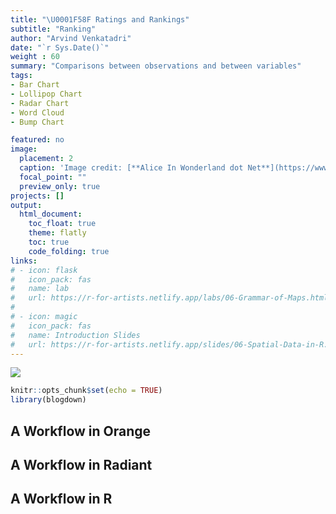 ```yaml
---
title: "\U0001F58F Ratings and Rankings"
subtitle: "Ranking"
author: "Arvind Venkatadri"
date: "`r Sys.Date()`"
weight : 60
summary: "Comparisons between observations and between variables"
tags:
- Bar Chart
- Lollipop Chart
- Radar Chart
- Word Cloud
- Bump Chart

featured: no
image:
  placement: 2
  caption: 'Image credit: [**Alice In Wonderland dot Net**](https://www.alice-in-wonderland.net/)'
  focal_point: ""
  preview_only: true
projects: []
output:
  html_document:
    toc_float: true
    theme: flatly
    toc: true
    code_folding: true
links:
# - icon: flask
#   icon_pack: fas
#   name: lab
#   url: https://r-for-artists.netlify.app/labs/06-Grammar-of-Maps.html
#   
# - icon: magic
#   icon_pack: fas
#   name: Introduction Slides
#   url: https://r-for-artists.netlify.app/slides/06-Spatial-Data-in-R.html
---
```


![](featured.jpg)

```r
knitr::opts_chunk$set(echo = TRUE)
library(blogdown)

```

## A Workflow in Orange


## A Workflow in Radiant


## A Workflow in R


